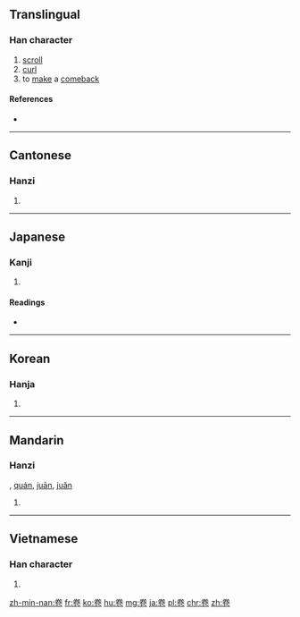 {{also|巻|捲}}
==Translingual==

===Han character===
{{Han char|rn=26|rad=卩|as=06|sn=8|four=9071<sub>2</sub>|canj=火手尸山 (FQSU)}}

# [[scroll]]
# [[curl]]
# to [[make]] a [[comeback]]

====References====
* {{Han ref|kx=0159.230|dkj=02860|dj=0365.050|hdz=10315.030|uh=5377|ud=21367|bh=A8F7|bd=43255}}

----

==Cantonese==

===Hanzi===
{{yue-hanzi|jyut=[[gyun2]], [[gyun3]], [[kyun4]]|y=gyun2, gyun3, kyun4}}

# {{defn|lang=yue|sort=卩06}}

----

==Japanese==

===Kanji===
{{ja-kanji|grade=|rs=卩06}}

# {{defn|lang=ja|sort=卩06}}

====Readings====
* {{ja-readings|on=[[かん]] (kan), [[けん]] (ken)|kun=[[まく]] (maku)}}

----

==Korean==

===Hanja===
{{ko-hanja|hangeul=[[권]]|rv=gwon|mr=kwŏn}}

# {{defn|lang=ko|sort=卩06}}

----

==Mandarin==

===Hanzi===
{{cmn-hanzi|pin=[[juàn]] ([[juan4]])|wg=chüan<sup>4</sup>}}, [[quán]], [[juān]], [[juǎn]]

# {{defn|lang=cmn|sort=卩06}}

----

==Vietnamese==

===Han character===
{{vi-hantu|[[quyển]]|rs=卩06}}

# {{defn|lang=vi|sort=卩06}}

[[zh-min-nan:卷]]
[[fr:卷]]
[[ko:卷]]
[[hu:卷]]
[[mg:卷]]
[[ja:卷]]
[[pl:卷]]
[[chr:卷]]
[[zh:卷]]